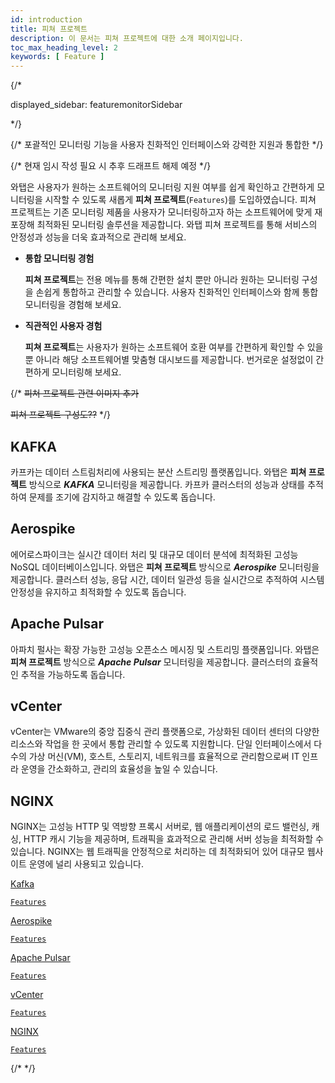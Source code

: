 ```yaml
---
id: introduction
title: 피쳐 프로젝트
description: 이 문서는 피쳐 프로젝트에 대한 소개 페이지입니다.
toc_max_heading_level: 2
keywords: [ Feature ]
---
```



{/* 

displayed_sidebar: featuremonitorSidebar 

*/}

{/* 포괄적인 모니터링 기능을 사용자 친화적인 인터페이스와 강력한 지원과 통합한 */}

{/* 현재 임시 작성 필요 시 추후 드래프트 해제 예정 */}

와탭은 사용자가 원하는 소프트웨어의 모니터링 지원 여부를 쉽게 확인하고 간편하게 모니터링을 시작할 수 있도록 새롭게 **피쳐 프로젝트**(<code class='Features'>Features</code>)를 도입하였습니다. 피쳐 프로젝트는 기존 모니터링 제품을 사용자가 모니터링하고자 하는 소프트웨어에 맞게 재포장해 최적화된 모니터링 솔루션을 제공합니다. 와탭 피쳐 프로젝트를 통해 서비스의 안정성과 성능을 더욱 효과적으로 관리해 보세요. 

* **통합 모니터링 경험**

  **피쳐 프로젝트**는 전용 메뉴를 통해 간편한 설치 뿐만 아니라 원하는 모니터링 구성을 손쉽게 통합하고 관리할 수 있습니다. 사용자 친화적인 인터페이스와 함께 통합 모니터링을 경험해 보세요. 

* **직관적인 사용자 경험**

  **피쳐 프로젝트**는 사용자가 원하는 소프트웨어 호환 여부를 간편하게 확인할 수 있을 뿐 아니라 해당 소프트웨어별 맞춤형 대시보드를 제공합니다. 번거로운 설정없이 간편하게 모니터링해 보세요. 

{/* ~~피쳐 프로젝트 관련 이미지 추가~~

~~피쳐 프로젝트 구성도??~~ */}

## KAFKA

카프카는 데이터 스트림처리에 사용되는 분산 스트리밍 플랫폼입니다. 와탭은 **피쳐 프로젝트** 방식으로 ***KAFKA*** 모니터링을 제공합니다. 카프카 클러스터의 성능과 상태를 추적하여 문제를 조기에 감지하고 해결할 수 있도록 돕습니다.

## Aerospike 

에어로스파이크는 실시간 데이터 처리 및 대규모 데이터 분석에 최적화된 고성능 NoSQL 데이터베이스입니다. 와탭은 **피쳐 프로젝트** 방식으로 ***Aerospike*** 모니터링을 제공합니다. 클러스터 성능, 응답 시간, 데이터 일관성 등을 실시간으로 추적하여 시스템 안정성을 유지하고 최적화할 수 있도록 돕습니다. 


## Apache Pulsar 

아파치 펄사는 확장 가능한 고성능 오픈소스 메시징 및 스트리밍 플랫폼입니다. 와탭은 **피쳐 프로젝트** 방식으로 ***Apache Pulsar*** 모니터링을 제공합니다. 클러스터의 효율적인 추적을 가능하도록 돕습니다. 

## vCenter 

vCenter는 VMware의 중앙 집중식 관리 플랫폼으로, 가상화된 데이터 센터의 다양한 리소스와 작업을 한 곳에서 통합 관리할 수 있도록 지원합니다. 단일 인터페이스에서 다수의 가상 머신(VM), 호스트, 스토리지, 네트워크를 효율적으로 관리함으로써 IT 인프라 운영을 간소화하고, 관리의 효율성을 높일 수 있습니다.


## NGINX 

NGINX는 고성능 HTTP 및 역방향 프록시 서버로, 웹 애플리케이션의 로드 밸런싱, 캐싱, HTTP 캐시 기능을 제공하며, 트래픽을 효과적으로 관리해 서버 성능을 최적화할 수 있습니다. NGINX는 웹 트래픽을 안정적으로 처리하는 데 최적화되어 있어 대규모 웹사이트 운영에 널리 사용되고 있습니다.


<div class='flex-container-s features'>

<a href='kafka-introduction'>
<div class='apm-agent'>
<div class='logo'>
<LinkImage img='index-icon/product-kafka-l.svg' desc='kafka' />
</div>
<div class='int'>
<p>Kafka</p>
<code class='Features'>Features</code>
</div>
</div>
</a>

<a href='aerospike-introduction'>
<div class='apm-agent'>
<div class='logo'>
<LinkImage img='index-icon/product-aerospike-l.svg' desc='aerospike' />
</div>
<div class='int'>
<p>Aerospike</p>
<code class='Features'>Features</code>
</div>
</div>
</a>

<a href='apache-pulsar-introduction'>
<div class='apm-agent'>
<div class='logo'>
<LinkImage img='index-icon/product-apache-pulsar-l.svg' desc='apache-pulsar' />
</div>
<div class='int'>
<p>Apache Pulsar</p>
<code class='Features'>Features</code>
</div>
</div>
</a>

<a href='vcenter-introduction'>
<div class='apm-agent'>
<div class='logo'>
<LinkImage img='vcenter.svg' desc='vCenter' />
</div>
<div class='int'>
<p>vCenter</p>
<code class='Features'>Features</code>
</div>
</div>
</a>

<a href='nginx-introduction'>
<div class='apm-agent'>
<div class='logo'>
<LinkImage img='index-icon/product-nginx-l.svg' desc='nginx' />
</div>
<div class='int'>
<p>NGINX</p>
<code class='Features'>Features</code>
</div>
</div>
</a>

</div> 

{/* <DocCardList/> */}